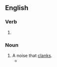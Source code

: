 ==English==

===Verb===
{{head|en|verb form}}

# {{present participle of|clank|lang=en|nocat=1}}

===Noun===
{{en-noun}}

# A noise that [[clank]]s.
#* {{quote-journal|lang=en|author=Daniel Taylor|title=Lucas Moura double for Spurs deepens gloom at Manchester United|work={{w|The Guardian}} (London)|date=27 August 2018|url=https://www.theguardian.com/football/2018/aug/27/manchester-united-tottenham-hotspur-premier-league-match-report
|passage=Smalling’s challenge was weak and, when Lucas buried his shot, the night air was filled with the '''clanking''' of thousands of red plastic seats being emptied. }}